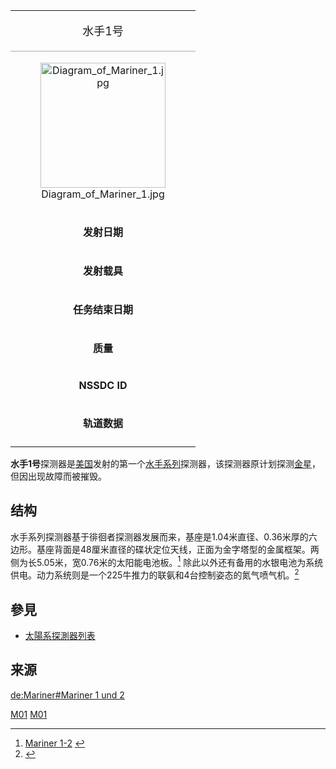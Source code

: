 {| border=1 align=right cellpadding=4 cellspacing=0 width=250 style="margin: 0 0 1em 1em; background: #f9f9f9; border: 1px #aaa solid; border-collapse: collapse; font-size: 95%;"
| align="center" style="background:#efefef;" colspan="2" style="border-bottom:1px #aaa solid;" | <span style="font-size:large;">水手1号</span>
|-
| align=center colspan=2 |[[File:Diagram_of_Mariner_1.jpg|200px]]
|-
|'''发射日期''' || 1962年7月22日09:26:16 UT 
|-
|'''发射载具''' || 阿塔拉斯
|-
|'''任务结束日期''' || 1962年7月22日
|-
|'''质量''' || 200千克
|-
|'''NSSDC ID''' || MARIN1
|-
|'''轨道数据''' || 弹道轨道
|-
|}
'''水手1号'''探测器是[[美国|美国]]发射的第一个[[水手號計劃|水手系列]]探测器，该探测器原计划探测[[金星|金星]]，但因出现故障而被摧毁。
== 结构 ==
水手系列探测器基于徘徊者探测器发展而来，基座是1.04米直径、0.36米厚的六边形。基座背面是48厘米直径的碟状定位天线，正面为金字塔型的金属框架。两侧为长5.05米，宽0.76米的太阳能电池板。<ref>[http://www.astronautix.com/craft/marner12.htm Mariner 1-2 ] {{webarchive|url=https://web.archive.org/web/20081228060331/http://www.astronautix.com/craft/marner12.htm |date=2008-12-28 }}</ref> 除此以外还有备用的水银电池为系统供电。动力系统则是一个225牛推力的联氨和4台控制姿态的氮气喷气机。<ref>{{Cite web |url=http://nssdc.gsfc.nasa.gov/nmc/masterCatalog.do?sc=MARIN1 |title=Mariner 1 |accessdate=2009-08-18 |archive-date=2009-07-26 |archive-url=https://web.archive.org/web/20090726035529/http://nssdc.gsfc.nasa.gov/nmc/masterCatalog.do?sc=MARIN1 |dead-url=no }}</ref>

==參見==
*[[太陽系探測器列表|太陽系探測器列表]]

== 来源 ==
{{Reflist|2}}

{{金星任務}}

{{火星水手號計劃|before=<br/>無|after=<br/>[[水手2号|水手2号]]}}

[[Category:水手號計劃|M01]]
[[Category:美國太空總署探測器|M01]]

[[de:Mariner#Mariner_1_und_2|de:Mariner#Mariner 1 und 2]]